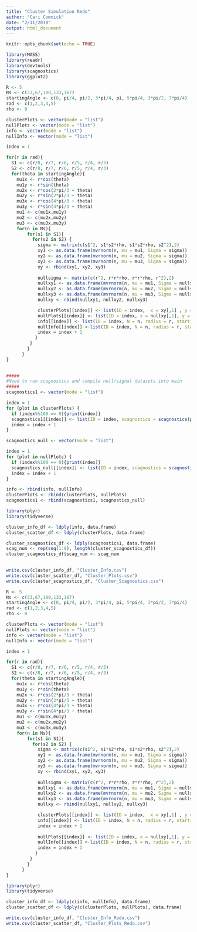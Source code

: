 ```yaml
---
title: "Cluster Simulation Redo"
author: "Cari Comnick"
date: "2/11/2018"
output: html_document
---
```


```r
knitr::opts_chunk$set(echo = TRUE)
```

```r
library(MASS)
library(readr)
library(devtools)
library(scagnostics)
library(ggplot2)
```


```r
R <- 5 
Ns <- c(33,67,100,133,167)
startingAngle <- c(0, pi/4, pi/2, 3*pi/4, pi, 5*pi/4, 3*pi/2, 7*pi/4)
rad <- c(1,2,3,4,5)
rho <- 0

clusterPlots <- vector(mode = "list")
nullPlots <- vector(mode = "list")
info <- vector(mode = "list")
nullInfo <- vector(mode = "list")

index = 1

for(r in rad){
  S1 <- c(r/8, r/7, r/6, r/5, r/4, r/3)
  S2 <- c(r/8, r/7, r/6, r/5, r/4, r/3)
  for(theta in startingAngle){
    mu1x <- r*cos(theta)
    mu1y <- r*sin(theta)
    mu2x <- r*cos(2*pi/3 + theta) 
    mu2y <- r*sin(2*pi/3 + theta)
    mu3x <- r*cos(4*pi/3 + theta)
    mu3y <- r*sin(4*pi/3 + theta)
    mu1 <- c(mu1x,mu1y)
    mu2 <- c(mu2x,mu2y)
    mu3 <- c(mu3x,mu3y)
    for(n in Ns){
        for(s1 in S1){
          for(s2 in S2) {
            sigma <- matrix(c(s1^2, s1*s2*rho, s1*s2*rho, s2^2),2)
            xy1 <- as.data.frame(mvrnorm(n, mu = mu1, Sigma = sigma))
            xy2 <- as.data.frame(mvrnorm(n, mu = mu2, Sigma = sigma))
            xy3 <- as.data.frame(mvrnorm(n, mu = mu3, Sigma = sigma))
            xy <- rbind(xy1, xy2, xy3)
            
            nullsigma <- matrix(c(r^2, r*r*rho, r*r*rho, r^2),2)
            nullxy1 <- as.data.frame(mvrnorm(n, mu = mu1, Sigma = nullsigma))
            nullxy2 <- as.data.frame(mvrnorm(n, mu = mu2, Sigma = nullsigma))
            nullxy3 <- as.data.frame(mvrnorm(n, mu = mu3, Sigma = nullsigma))
            nullxy <- rbind(nullxy1, nullxy2, nullxy3)

            clusterPlots[[index]] <- list(ID = index,  x = xy[,1] , y = xy[,2])
            nullPlots[[index]] <- list(ID = index, x = nullxy[,1], y = nullxy[,2])
            info[[index]] <- list(ID = index, N = n, radius = r, startingAngle = theta,  sd1 = s1, sd2 = s2, signal = 1)
            nullInfo[[index]] <-list(ID = index, N = n, radius = r, startingAngle = theta,  sd1 = r, sd2 = r, signal = 0)
            index = index + 1
           }
         }
        }
      }
}
  

```


```r
#####
#Need to run scagnostics and compile null/signal datasets into main
#####
scagnostics1 <- vector(mode = "list")

index = 1
for (plot in clusterPlots) {
  if (index%%100 == 0){print(index)}
  scagnostics1[[index]] <- list(ID = index, scagnostics = scagnostics(plot$x, plot$y)$s, signal = 1)
  index = index + 1
}

scagnostics_null <- vector(mode = "list")

index = 1
for (plot in nullPlots) {
  if (index%%100 == 0){print(index)}
  scagnostics_null[[index]] <- list(ID = index, scagnostics = scagnostics(plot$x, plot$y)$s, signal = 0)
  index = index + 1
}

info <- rbind(info, nullInfo)
clusterPlots <- rbind(clusterPlots, nullPlots)
scagnostics1 <- rbind(scagnostics1, scagnostics_null)
```


```r
library(plyr)
library(tidyverse)

cluster_info_df <- ldply(info, data.frame)
cluster_scatter_df <- ldply(clusterPlots, data.frame)

cluster_scagnostics_df <- ldply(scagnostics1, data.frame)
scag_num <- rep(seq(1:9), length(cluster_scagnostics_df))
cluster_scagnostics_df$scag_num <- scag_num

  
write.csv(cluster_info_df, "Cluster_Info.csv")
write.csv(cluster_scatter_df, "Cluster_Plots.csv")
write.csv(cluster_scagnostics_df, "Cluster_Scagnostics.csv")
```


```r
R <- 5 
Ns <- c(33,67,100,133,167)
startingAngle <- c(0, pi/4, pi/2, 3*pi/4, pi, 5*pi/4, 3*pi/2, 7*pi/4)
rad <- c(1,2,3,4,5)
rho <- 0

clusterPlots <- vector(mode = "list")
nullPlots <- vector(mode = "list")
info <- vector(mode = "list")
nullInfo <- vector(mode = "list")

index = 1

for(r in rad){
  S1 <- c(r/8, r/7, r/6, r/5, r/4, r/3)
  S2 <- c(r/8, r/7, r/6, r/5, r/4, r/3)
  for(theta in startingAngle){
    mu1x <- r*cos(theta)
    mu1y <- r*sin(theta)
    mu2x <- r*cos(2*pi/3 + theta) 
    mu2y <- r*sin(2*pi/3 + theta)
    mu3x <- r*cos(4*pi/3 + theta)
    mu3y <- r*sin(4*pi/3 + theta)
    mu1 <- c(mu1x,mu1y)
    mu2 <- c(mu2x,mu2y)
    mu3 <- c(mu3x,mu3y)
    for(n in Ns){
        for(s1 in S1){
          for(s2 in S2) {
            sigma <- matrix(c(s1^2, s1*s2*rho, s1*s2*rho, s2^2),2)
            xy1 <- as.data.frame(mvrnorm(n, mu = mu1, Sigma = sigma))
            xy2 <- as.data.frame(mvrnorm(n, mu = mu2, Sigma = sigma))
            xy3 <- as.data.frame(mvrnorm(n, mu = mu3, Sigma = sigma))
            xy <- rbind(xy1, xy2, xy3)
            
            nullsigma <- matrix(c(r^2, r*r*rho, r*r*rho, r^2),2)
            nullxy1 <- as.data.frame(mvrnorm(n, mu = mu1, Sigma = nullsigma))
            nullxy2 <- as.data.frame(mvrnorm(n, mu = mu2, Sigma = nullsigma))
            nullxy3 <- as.data.frame(mvrnorm(n, mu = mu3, Sigma = nullsigma))
            nullxy <- rbind(nullxy1, nullxy2, nullxy3)

            clusterPlots[[index]] <- list(ID = index,  x = xy[,1] , y = xy[,2])
            info[[index]] <- list(ID = index, N = n, radius = r, startingAngle = theta,  sd1 = s1, sd2 = s2, signal = 1)
            index = index + 1
            
            nullPlots[[index]] <- list(ID = index, x = nullxy[,1], y = nullxy[,2])
            nullInfo[[index]] <-list(ID = index, N = n, radius = r, startingAngle = theta,  sd1 = r, sd2 = r, signal = 0)
            index = index + 1
           }
         }
        }
      }
}
```

```r
library(plyr)
library(tidyverse)

cluster_info_df <- ldply(c(info, nullInfo), data.frame)
cluster_scatter_df <- ldply(c(clusterPlots, nullPlots), data.frame)

write.csv(cluster_info_df, "Cluster_Info_Redo.csv")
write.csv(cluster_scatter_df, "Cluster_Plots_Redo.csv")
```
